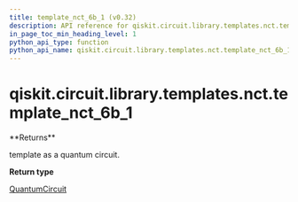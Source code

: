 ```yaml
---
title: template_nct_6b_1 (v0.32)
description: API reference for qiskit.circuit.library.templates.nct.template_nct_6b_1 in qiskit v0.32
in_page_toc_min_heading_level: 1
python_api_type: function
python_api_name: qiskit.circuit.library.templates.nct.template_nct_6b_1
---
```


<span id="qiskit-circuit-library-templates-nct-template-nct-6b-1" />

# qiskit.circuit.library.templates.nct.template\_nct\_6b\_1

<Function id="qiskit.circuit.library.templates.nct.template_nct_6b_1" isDedicatedPage={true} github="https://github.com/qiskit/qiskit/tree/stable/0.18/qiskit/circuit/library/templates/nct/template_nct_6b_1.py" signature="template_nct_6b_1()">
  **Returns**

  template as a quantum circuit.

  **Return type**

  [QuantumCircuit](qiskit.circuit.QuantumCircuit "qiskit.circuit.QuantumCircuit")
</Function>

